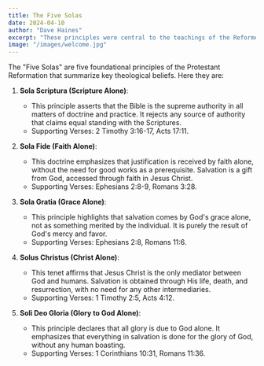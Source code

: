 ```yaml
---
title: The Five Solas
date: 2024-04-10
author: "Dave Haines"
excerpt: "These principles were central to the teachings of the Reformers and remain essential to many Protestant denominations today."
image: "/images/welcome.jpg"
---
```


The "Five Solas" are five foundational principles of the Protestant Reformation that summarize key theological beliefs. Here they are:

1. **Sola Scriptura (Scripture Alone)**:
   
   - This principle asserts that the Bible is the supreme authority in all matters of doctrine and practice. It rejects any source of authority that claims equal standing with the Scriptures.
   - Supporting Verses: 2 Timothy 3:16-17, Acts 17:11.

2. **Sola Fide (Faith Alone)**:
   
   - This doctrine emphasizes that justification is received by faith alone, without the need for good works as a prerequisite. Salvation is a gift from God, accessed through faith in Jesus Christ.
   - Supporting Verses: Ephesians 2:8-9, Romans 3:28.

3. **Sola Gratia (Grace Alone)**:
   
   - This principle highlights that salvation comes by God's grace alone, not as something merited by the individual. It is purely the result of God's mercy and favor.
   - Supporting Verses: Ephesians 2:8, Romans 11:6.

4. **Solus Christus (Christ Alone)**:
   
   - This tenet affirms that Jesus Christ is the only mediator between God and humans. Salvation is obtained through His life, death, and resurrection, with no need for any other intermediaries.
   - Supporting Verses: 1 Timothy 2:5, Acts 4:12.

5. **Soli Deo Gloria (Glory to God Alone)**:
   
   - This principle declares that all glory is due to God alone. It emphasizes that everything in salvation is done for the glory of God, without any human boasting.
   - Supporting Verses: 1 Corinthians 10:31, Romans 11:36.

